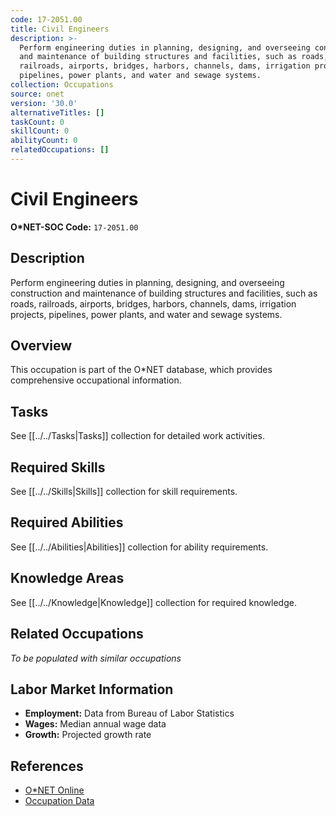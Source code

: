 ```yaml
---
code: 17-2051.00
title: Civil Engineers
description: >-
  Perform engineering duties in planning, designing, and overseeing construction
  and maintenance of building structures and facilities, such as roads,
  railroads, airports, bridges, harbors, channels, dams, irrigation projects,
  pipelines, power plants, and water and sewage systems.
collection: Occupations
source: onet
version: '30.0'
alternativeTitles: []
taskCount: 0
skillCount: 0
abilityCount: 0
relatedOccupations: []
---
```

# Civil Engineers

**O*NET-SOC Code:** `17-2051.00`

## Description

Perform engineering duties in planning, designing, and overseeing construction and maintenance of building structures and facilities, such as roads, railroads, airports, bridges, harbors, channels, dams, irrigation projects, pipelines, power plants, and water and sewage systems.

## Overview

This occupation is part of the O*NET database, which provides comprehensive occupational information.

## Tasks

See [[../../Tasks|Tasks]] collection for detailed work activities.

## Required Skills

See [[../../Skills|Skills]] collection for skill requirements.

## Required Abilities

See [[../../Abilities|Abilities]] collection for ability requirements.

## Knowledge Areas

See [[../../Knowledge|Knowledge]] collection for required knowledge.

## Related Occupations

*To be populated with similar occupations*

## Labor Market Information

- **Employment:** Data from Bureau of Labor Statistics
- **Wages:** Median annual wage data
- **Growth:** Projected growth rate

## References

- [O*NET Online](https://www.onetonline.org/link/summary/17-2051.00)
- [Occupation Data](https://www.onetcenter.org/)
